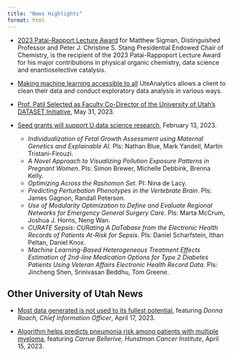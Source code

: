 ```yaml
---
title: "News Highlights"
format: html
---
```

* [2023 Patai-Rapport Lecture Award](https://science.utah.edu/faculty/matthew-sigman-receives-the-2023-patai-rapport-lecture-award/){target="_blank"} for Matthew Sigman, Distinguished Professor and Peter J. Christine S. Stang Presidential Endowed Chair of Chemistry, is the recipient of the 2023 Patai-Rappoport Lecture Award for his major contributions in physical organic chemistry, data science and enantioselective catalysis.

* [Making machine learning accessible to all](https://attheu.utah.edu/facultystaff/making-machine-learning-accessible-to-all/){target="_blank"} UteAnalytics allows a client to clean their data and conduct exploratory data analysis in various ways.

* [Prof. Patil Selected as Faculty Co-Director of the University of Utah's DATASET Initiative](https://www.cs.utah.edu/prof-patil-selected-as-faculty-co-director-of-the-university-of-utahs-dataset-initiative/){target="_blank"}, May 31, 2023.
* [Seed grants will support U data science research](https://attheu.utah.edu/facultystaff/seed-grants-will-support-u-data-science-research/?fbclid=IwAR3j6cqf98pF0FFehnvicKumtca6IPcRquUF0cdLkz6KcwGJCXf65Rn3J6Q){target="_blank"}, February 13, 2023.
  + *Individualization of Fetal Growth Assessment using Maternal Genetics and Explainable AI*. PIs: Nathan Blue, Mark Yandell, Martin Tristani-Firouzi.
  + *A Novel Approach to Visualizing Pollution Exposure Patterns in Pregnant Women*. PIs: Simon Brewer, Michelle Debbink, Brenna Kelly. 
  + *Optimizing Across the Rashomon Set*. PI: Nina de Lacy.
  + *Predicting Perturbation Phenotypes in the Vertebrate Brain*. PIs: James Gagnon, Randall Peterson. 
  + *Use of Modularity Optimization to Define and Evaluate Regional Networks for Emergency General Surgery Care*. PIs: Marta McCrum, Joshua J. Horns, Neng Wan.
  + *CURATE Sepsis: CURating A DaTabase from the Electronic Health Records of Patients At-Risk for Sepsis*. PIs: Daniel Scharfstein, Ithan Peltan, Daniel Knox. 
  + *Machine Learning-Based Heterogeneous Treatment Effects Estimation of 2nd-line Medication Options for Type 2 Diabetes Patients Using Veteran Affairs Electronic Health Record Data*. PIs: Jincheng Shen, Srinivasan Beddhu, Tom Greene.

## Other University of Utah News
* [Most data generated is not used to its fullest potential](https://www.healthcarefinancenews.com/news/most-data-generated-not-used-its-fullest-potential?mc_cid=6cad69f6f7&mc_eid=2dd9b9f0f5){target="_blank"}, featuring *Donna Roach, Chief Information Officer*, April 17, 2023.

* [Algorithm helps predicts pneumonia risk among patients with multiple myeloma](https://www.healio.com/news/hematology-oncology/20230411/algorithm-helps-predicts-pneumonia-risk-among-patients-with-multiple-myeloma?mc_cid=6cad69f6f7&mc_eid=2dd9b9f0f5){target="_blank"}, featuring *Carrue Bellerive, Hunstman Cancer Institute*, April 15, 2023.

